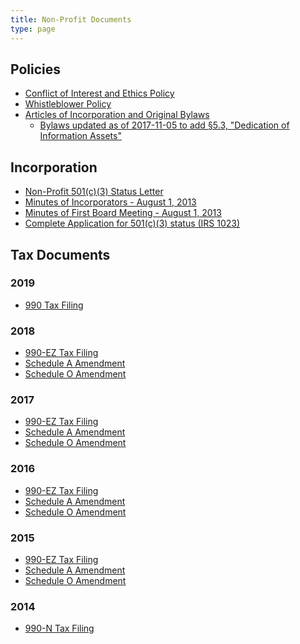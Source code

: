 ```yaml
---
title: Non-Profit Documents
type: page
---
```


## Policies

 - [Conflict of Interest and Ethics Policy][conflict]
 - [Whistleblower Policy][whistle]
 - [Articles of Incorporation and Original Bylaws][bylaws]
    - [Bylaws updated as of 2017-11-05 to add §5.3, "Dedication of Information Assets"][bylaws2]

[conflict]: /pdf/policies/005-COI_and_Ethics_policy.pdf
[whistle]: /pdf/policies/Whistleblower-Policy.pdf
[bylaws]: /pdf/incorporation/Articles_of_Incorporation_and_Bylaws.pdf
[bylaws2]: /pdf/policies/bylaws-amended-2017-11-05.pdf


## Incorporation

-   [Non-Profit 501(c)(3) Status Letter][status]
-   [Minutes of Incorporators - August 1, 2013][minutes1]
-   [Minutes of First Board Meeting - August 1, 2013][minutes2]
-   [Complete Application for 501(c)(3) status (IRS 1023)][app]
    
[status]: /pdf/incorporation/006-non-profit-status-letter-redacted.pdf
[minutes1]: /pdf/incorporation/003-minutes_incorporators.pdf
[minutes2]: /pdf/incorporation/004-mins_1st_bd_mtg-signed.pdf
[app]: /pdf/incorporation/irs-1023-free-law-project.pdf


## Tax Documents

### 2019
 - [990 Tax Filing][tax-2019]

### 2018
 - [990-EZ Tax Filing][tax-2018] 
 - [Schedule A Amendment][schedule-a-2018]
 - [Schedule O Amendment][schedule-o-2018]

### 2017
- [990-EZ Tax Filing][tax-2017]
- [Schedule A Amendment][schedule-a-2017]
- [Schedule O Amendment][schedule-o-2017]

### 2016
- [990-EZ Tax Filing][tax-2016]
- [Schedule A Amendment][schedule-a-2016]
- [Schedule O Amendment][schedule-o-2016]

### 2015
- [990-EZ Tax Filing][tax-2015]
- [Schedule A Amendment][schedule-a-2015]
- [Schedule O Amendment][schedule-o-2015]

### 2014
 - [990-N Tax Filing][tax-2014]

[schedule-a-2018]: /pdf/taxes/2018-990-EZ-schedule-a-amended.pdf
[schedule-a-2017]: /pdf/taxes/2017-990-EZ-schedule-a-amended.pdf
[schedule-a-2016]: /pdf/taxes/2016-990-EZ-schedule-a-amended.pdf
[schedule-a-2015]: /pdf/taxes/2015-990-EZ-schedule-a-amended.pdf
[schedule-o-2018]: /pdf/taxes/2018-990-EZ-schedule-o-amended.pdf
[schedule-o-2017]: /pdf/taxes/2017-990-EZ-schedule-o-amended.pdf
[schedule-o-2016]: /pdf/taxes/2016-990-EZ-schedule-o-amended.pdf
[schedule-o-2015]: /pdf/taxes/2015-990-EZ-schedule-o-amended.pdf
[tax-2019]: /pdf/taxes/2019-990.pdf
[tax-2018]: /pdf/taxes/2018-990-EZ.pdf
[tax-2017]: /pdf/taxes/2017-990-EZ.pdf
[tax-2016]: /pdf/taxes/2016-990-EZ.pdf
[tax-2015]: /pdf/taxes/2015-990-EZ.pdf
[tax-2014]: /pdf/taxes/2014-990-N.pdf
